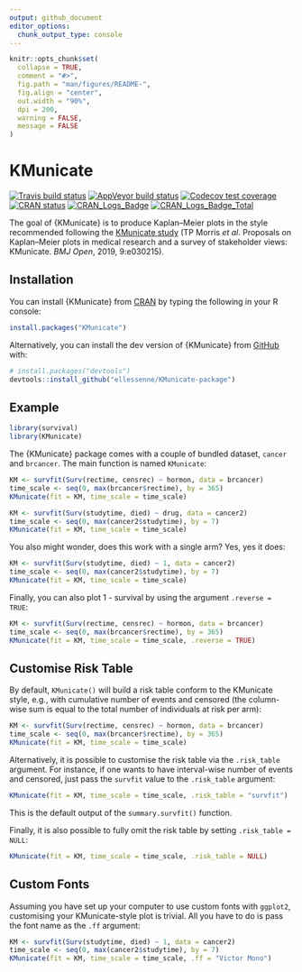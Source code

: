 ```yaml
---
output: github_document
editor_options: 
  chunk_output_type: console
---
```


<!-- README.md is generated from README.Rmd. Please edit that file -->

```r
knitr::opts_chunk$set(
  collapse = TRUE,
  comment = "#>",
  fig.path = "man/figures/README-",
  fig.align = "center",
  out.width = "90%",
  dpi = 200,
  warning = FALSE,
  message = FALSE
)
```

# KMunicate

<!-- badges: start -->
[![Travis build status](https://travis-ci.com/ellessenne/KMunicate-package.svg?branch=master)](https://travis-ci.com/ellessenne/KMunicate-package)
[![AppVeyor build status](https://ci.appveyor.com/api/projects/status/github/ellessenne/KMunicate-package?branch=master&svg=true)](https://ci.appveyor.com/project/ellessenne/KMunicate-package)
[![Codecov test coverage](https://codecov.io/gh/ellessenne/KMunicate-package/branch/master/graph/badge.svg)](https://codecov.io/gh/ellessenne/KMunicate-package?branch=master)
[![CRAN status](https://www.r-pkg.org/badges/version/KMunicate)](https://CRAN.R-project.org/package=KMunicate)
[![CRAN_Logs_Badge](http://cranlogs.r-pkg.org/badges/KMunicate)](https://cran.r-project.org/package=KMunicate)
[![CRAN_Logs_Badge_Total](http://cranlogs.r-pkg.org/badges/grand-total/KMunicate)](https://cran.r-project.org/package=KMunicate)
<!-- badges: end -->

The goal of {KMunicate} is to produce Kaplan–Meier plots in the style recommended following the [KMunicate study](http://dx.doi.org/10.1136/bmjopen-2019-030215) (TP Morris *et al*. Proposals on Kaplan–Meier plots in medical research and a survey of stakeholder views: KMunicate. *BMJ Open*, 2019, 9:e030215). 

## Installation

You can install {KMunicate} from [CRAN](https://CRAN.R-project.org/package=KMunicate) by typing the following in your R console:

``` r
install.packages("KMunicate")
```

Alternatively, you can install the dev version of {KMunicate} from [GitHub](https://github.com/ellessenne/KMunicate-package/) with:

``` r
# install.packages("devtools")
devtools::install_github("ellessenne/KMunicate-package")
```

## Example

```r
library(survival)
library(KMunicate)
```

The {KMunicate} package comes with a couple of bundled dataset, `cancer` and `brcancer`.
The main function is named `KMunicate`:

```r
KM <- survfit(Surv(rectime, censrec) ~ hormon, data = brcancer)
time_scale <- seq(0, max(brcancer$rectime), by = 365)
KMunicate(fit = KM, time_scale = time_scale)
```

```r
KM <- survfit(Surv(studytime, died) ~ drug, data = cancer2)
time_scale <- seq(0, max(cancer2$studytime), by = 7)
KMunicate(fit = KM, time_scale = time_scale)
```

You also might wonder, does this work with a single arm?
Yes, yes it does:

```r
KM <- survfit(Surv(studytime, died) ~ 1, data = cancer2)
time_scale <- seq(0, max(cancer2$studytime), by = 7)
KMunicate(fit = KM, time_scale = time_scale)
```

Finally, you can also plot 1 - survival by using the argument `.reverse = TRUE`:

```r
KM <- survfit(Surv(rectime, censrec) ~ hormon, data = brcancer)
time_scale <- seq(0, max(brcancer$rectime), by = 365)
KMunicate(fit = KM, time_scale = time_scale, .reverse = TRUE)
```

## Customise Risk Table

By default, `KMunicate()` will build a risk table conform to the KMunicate style, e.g., with cumulative number of events and censored (the column-wise sum is equal to the total number of individuals at risk per arm):

```r
KM <- survfit(Surv(rectime, censrec) ~ hormon, data = brcancer)
time_scale <- seq(0, max(brcancer$rectime), by = 365)
KMunicate(fit = KM, time_scale = time_scale)
```

Alternatively, it is possible to customise the risk table via the `.risk_table` argument. 
For instance, if one wants to have interval-wise number of events and censored, just pass the `survfit` value to the `.risk_table` argument:

```r
KMunicate(fit = KM, time_scale = time_scale, .risk_table = "survfit")
```

This is the default output of the `summary.survfit()` function.

Finally, it is also possible to fully omit the risk table by setting `.risk_table = NULL`:

```r
KMunicate(fit = KM, time_scale = time_scale, .risk_table = NULL)
```

## Custom Fonts

Assuming you have set up your computer to use custom fonts with `ggplot2`, customising your KMunicate-style plot is trivial.
All you have to do is pass the font name as the `.ff` argument:

```r
KM <- survfit(Surv(studytime, died) ~ 1, data = cancer2)
time_scale <- seq(0, max(cancer2$studytime), by = 7)
KMunicate(fit = KM, time_scale = time_scale, .ff = "Victor Mono")
```

